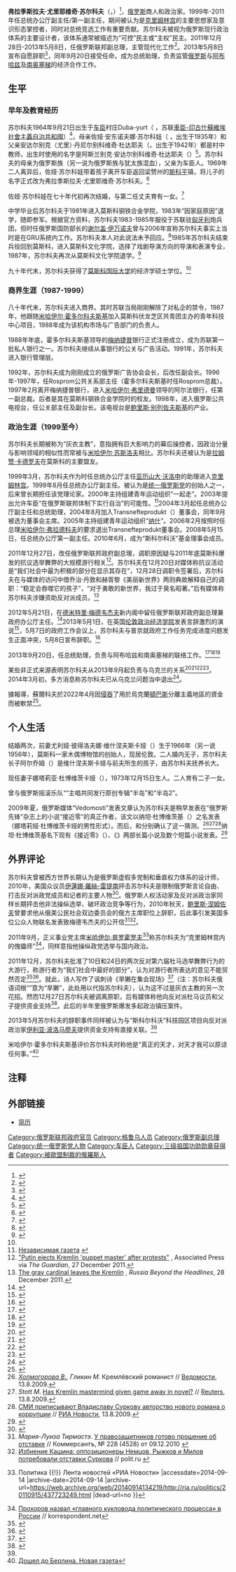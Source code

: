 {{Infobox officeholder
| name        = 弗拉季斯拉夫·苏尔科夫<br>{{nobold|{{lang|ru|Владислав Сурков}}}}
| image       = Vladislav Surkov 7 May 2013.jpeg
| caption     = 弗拉季斯拉夫·苏尔科夫
| office      = [[俄罗斯联邦总统|俄罗斯联邦总统]]助理
| term_start  = 2013年9月20日
| term_end    = 2020年2月22日
| president   = [[弗拉基米尔·普京|弗拉基米尔·普京]]
| office1     = 俄罗斯联邦政府副总理<br/>俄罗斯联邦政府办公厅主任
| term_start1 = 2012年5月21日
| term_end1   = 2013年5月8日
| primeminister1 = [[德米特里·梅德韦杰夫|德米特里·梅德韦杰夫]]
| predecessor1 = [[维亚切斯拉夫·维克多洛维奇·沃洛金|维亚切斯拉夫·沃洛金]]
| successor1   = [[谢尔盖·爱德华多维奇·普里霍季科|谢尔盖·普里霍季科]]
| office2     = 俄罗斯联邦政府副总理
| term_start2 = 2011年12月27日
| term_end2   = 2012年5月21日
| primeminister2 = [[弗拉基米尔·普京|弗拉基米尔·普京]]<br>[[德米特里·梅德韦杰夫|德米特里·梅德韦杰夫]]
| birth_date  = {{Birth date and age|1964|9|21|df=yes}}
| birth_place = {{USSR}}[[俄罗斯苏维埃联邦社会主义共和国|俄罗斯苏维埃联邦社会主义共和国]][[車臣-印古什蘇維埃社會主義自治共和國|車臣-印古什蘇維埃社會主義自治共和國]]
| death_date  =
| death_place =
| alma_mater  =
| spouse      =
| children    =
| party       = [[統一俄羅斯|統一俄羅斯]]
| signature   =Signature_of_Vladislav_Surkov.png
|awards={{三级祖国功勋勋章}} {{亚历山大·涅夫斯基勋章 (俄罗斯联邦)}} {{荣誉勋章 (俄罗斯联邦)}}
}}

'''弗拉季斯拉夫·尤里耶维奇·苏尔科夫'''（{{lang-ru|Владисла́в Ю́рьевич Сурко́в}}，{{bd|1964年|9月21日||}}）<ref>{{Cite web |url=http://www.gazeta.ru/politics/elections2007/parts/1477554.shtml |title=存档副本 |accessdate=2014-06-25 |archive-date=2012-07-31 |archive-url=https://archive.today/20120731162325/http://www.gazeta.ru/politics/elections2007/parts/1477554.shtml |dead-url=no }}</ref>，[[俄罗斯|俄罗斯]]商人和政治家。1999年-2011年任总统办公厅副主任/第一副主任，期间被认为是[[克里姆林宫|克里姆林宫]]的主要思想家及意识形态掌控者，同时对总统竞选工作有重要贡献。苏尔科夫被视为俄罗斯现行政治体系的主要设计者，该体系通常被描述为“可控”民主或“主权”民主。2011年12月28日-2013年5月8日，任俄罗斯联邦副总理，主管现代化工作<ref>{{Cite web |url=http://eng.kremlin.ru/news/3283 |title=Vladislav Surkov has been appointed Deputy Prime Minister |accessdate=2014-09-14 |archive-date=2014-09-14 |archive-url=https://web.archive.org/web/20140914092940/http://eng.kremlin.ru/news/3283 |dead-url=no }}</ref>。2013年5月8日宣布自愿辞职<ref>{{Cite web |url=http://uk.reuters.com/article/2013/05/08/uk-russia-surkov-idUKBRE9470B620130508 |title=Russia's Putin forces out former grey cardinal in blow to Medvedev  |accessdate=2014-09-14 |archive-date=2014-09-14 |archive-url=https://web.archive.org/web/20140914091512/http://uk.reuters.com/article/2013/05/08/uk-russia-surkov-idUKBRE9470B620130508 |dead-url=no }}</ref>，同年9月20日接受任命，成为总统助理，负责监管[[俄罗斯|俄罗斯]]与[[阿布哈兹|阿布哈兹]]及[[南奥塞梯|南奥塞梯]]的经济合作工作。

== 生平 ==
=== 早年及教育经历 ===
苏尔科夫1964年9月21日出生于[[车臣|车臣]]村庄Duba-yurt（{{lang|ru|Дуба-Юрт}} ，苏联[[車臣-印古什蘇維埃社會主義自治共和國|車臣-印古什蘇維埃社會主義自治共和國]]）<ref>{{Cite web |url=http://lenta.ru/lib/14159273/full.htm |title=存档副本 |accessdate=2014-06-25 |archive-date=2014-07-01 |archive-url=https://web.archive.org/web/20140701124008/http://lenta.ru/lib/14159273/full.htm |dead-url=no }}</ref>，母亲佐娅·安东诺夫娜·苏尔科娃（{{lang|ru|Зоя Антоновна Суркова}} ，出生于1935年）和父亲安达尔别克（尤里）·丹尼尔别科维奇·杜达耶夫（{{lang|ru|Андарбек (Юрий) Данилбекович Дудаев}}，出生于1942年）都是村中教师，出生时使用的名字是阿斯兰别克·安达尔别科维奇·杜达耶夫（{{lang|ru|Асланбек Андарбекович Дудаев}}）<ref>{{cite news|url=http://www.gazeta.ru/politics/elections2007/parts/1477554.shtml|title=Беспартийный идеолог Владислав Сурков|date=16 May 2007|work=Gazeta|accessdate=1 April 2009|archive-date=2012-07-31|archive-url=https://archive.today/20120731162325/http://www.gazeta.ru/politics/elections2007/parts/1477554.shtml|dead-url=no}}</ref>。苏尔科夫的母亲为俄罗斯族（另一说为俄罗斯族与犹太族混血），父亲为车臣人。1969年二人离异后，佐娅·苏尔科娃带着孩子离开车臣返回梁赞州的[[斯科平|斯科平]]镇，将儿子的名字正式改为弗拉季斯拉夫·尤里耶维奇·苏尔科夫。<ref>{{cite news|url=http://izvestia.ru/news/552844|title=Отец Владислава Суркова не советует сыну уходить в оппозицию|accessdate=2014-06-25|archive-date=2014-07-17|archive-url=https://web.archive.org/web/20140717134818/http://izvestia.ru/news/552844|dead-url=no}}</ref>

佐娅·苏尔科娃在七十年代初再次结婚，与第二任丈夫育有一女。<ref>{{cite web |url=http://informacia.ru/facts/surkov/1.htm |title=存档副本 |accessdate=2014-09-14 |deadurl=yes |archiveurl=https://web.archive.org/web/20130128023733/http://informacia.ru/facts/surkov/1.htm |archivedate=2013-01-28 }}</ref>

中学毕业后苏尔科夫于1981年进入莫斯科钢铁合金学院，1983年“因家庭原因”退学，随即参军。根据官方资料，苏尔科夫1983-1985年服役于苏联驻[[匈牙利|匈牙利]]炮兵团，但时任俄罗斯国防部长的[[谢尔盖·伊万诺夫|谢尔盖·伊万诺夫]]曾与2006年宣称苏尔科夫事实上当时是在GRU系统内工作。苏尔科夫本人对此说法未予回应。<ref>{{Cite web |url=http://lenta.ru/lib/14159273 |title=存档副本 |accessdate=2014-06-25 |archive-date=2014-07-25 |archive-url=https://web.archive.org/web/20140725193008/http://lenta.ru/lib/14159273/ |dead-url=no }}</ref>1985年苏尔科夫结束兵役回到莫斯科，进入莫斯科文化学院，选择了戏剧导演方向的导演和表演专业，1987年，苏尔科夫再次从莫斯科文化学院退学。<ref name="#1">{{Cite web |url=http://www.newtimes.ru/articles/detail/48418?sphrase_id=3222850 |title=存档副本 |accessdate=2014-06-25 |archive-date=2014-09-14 |archive-url=https://web.archive.org/web/20140914155057/http://www.newtimes.ru/articles/detail/48418?sphrase_id=3222850 |dead-url=no }}</ref>

九十年代末，苏尔科夫获得了[[莫斯科国际大学|莫斯科国际大学]]的经济学硕士学位。<ref name="#1"/>

=== 商界生涯（1987-1999） ===
八十年代末，苏尔科夫进入商界。其时苏联当局刚刚解除了对私企的禁令，1987年，他跟随[[米哈伊尔·霍多尔科夫斯基|米哈伊尔·霍多尔科夫斯基]]加入莫斯科伏龙芝区共青团主办的青年科技中心项目，1988年成为该机构市场与广告部门的负责人。

1988年年底，霍多尔科夫斯基领导的[[梅纳捷普|梅纳捷普]]银行正式注册成立，成为苏联第一批私人银行之一。苏尔科夫继续从事银行的公关与广告活动。1991年，苏尔科夫进入银行管理层。

1992年，苏尔科夫成为刚刚成立的俄罗斯广告协会会长，后改任副会长。1996年-1997年，任Rosprom公共关系部主任（霍多尔科夫斯基时任Rosprom总裁）。1997年2月离开梅纳捷普银行，进入[[米哈伊尔·弗里德曼|米哈伊尔·弗里德曼]]领导的阿尔法银行，任第一副总裁。后者是其在莫斯科钢铁合金学院时的校友。1998年，进入俄罗斯公共电视台，任公关部主任及副台长。该电视台是[[鲍里斯·别列佐夫斯基|鲍里斯·别列佐夫斯基]]的产业。

=== 政治生涯（1999至今） ===
苏尔科夫长期被称为“灰衣主教”，意指拥有巨大影响力的幕后操控者，因政治分量与影响领域的相似性而常被与[[米哈伊尔·苏斯洛夫|米哈伊尔·苏斯洛夫]]相比。苏尔科夫还被认为是[[拉姆赞·卡德罗夫|拉姆赞·卡德罗夫]]在莫斯科的主要盟友。

1999年3月，苏尔科夫作为时任总统办公厅主任[[亚历山大·沃洛申|亚历山大·沃洛申]]的助理进入[[克里姆林宫|克里姆林宫]]。1999年8月任总统办公厅副主任。被认为是[[统一俄罗斯党|统一俄罗斯党]]的创始人之一，后来曾长期担任该党理论家。2000年主持组建青年运动组织“一起走”。2003年提出允许车臣“在俄罗斯联邦体制下实行自治”的可能性。<ref>[http://fedpost.ru/sobytiya/6713-ng-axmadu-kadyrovu-ishhut-zamenu.html Независимая газета] {{webarchive|url=https://web.archive.org/web/20140914154840/http://fedpost.ru/sobytiya/6713-ng-axmadu-kadyrovu-ishhut-zamenu.html |date=2014-09-14 }}</ref>2004年3月起任总统办公厅副主任和总统助理，2004年8月加入Transnefteprodukt（{{lang|ru|Транснефтепродукт}}）董事会，同年9月被选为董事会主席。2005年主持组建青年运动组织“[[纳什运动|纳什]]”。2006年2月按照时任总理[[米哈伊尔·弗拉德科夫|米哈伊尔·弗拉德科夫]]的要求退出Transnefteprodukt董事会。2008年5月15日，任总统办公厅第一副主任。2010年6月，成为“斯科尔科沃”基金理事会成员。

2011年12月27日，改任俄罗斯联邦政府副总理，调职原因疑与2011年底莫斯科爆发的抗议选举舞弊的大规模游行相关<ref>[http://www.guardian.co.uk/world/2011/dec/27/vladimir-putin-ejects-vladislav-surkov "Putin ejects Kremlin 'puppet master' after protests"] {{Wayback|url=http://www.guardian.co.uk/world/2011/dec/27/vladimir-putin-ejects-vladislav-surkov |date=20130313030417 }}, Associated Press via ''The Guardian'', 27 December 2011.</ref>。苏尔科夫在12月20日对媒体称抗议活动是“我们社会中最为积极的部分在显示其存在”，12月28日调职令签署后，苏尔科夫在与媒体的访问中借乔治·丹敦和赫胥黎《美丽新世界》两则典故解释自己的调职：“稳定会吞噬它的孩子”，“对于勇敢的新世界，我过于臭名昭著。”后有媒体称苏尔科夫涉嫌资助反对派成员。<ref>[http://rbth.ru/articles/2011/12/28/the_gray_cardinal_leaves_the_kremlin_14123.html The gray cardinal leaves the Kremlin] {{Wayback|url=http://rbth.ru/articles/2011/12/28/the_gray_cardinal_leaves_the_kremlin_14123.html |date=20120712045327 }}, ''Russia Beyond the Headlines'', 28 December 2011.</ref>

2012年5月21日，在[[德米特里·阿纳托利耶维奇·梅德韦杰夫|德米特里·梅德韦杰夫]]新内阁中留任俄罗斯联邦政府副总理兼政府办公厅主任。<ref>{{Cite web |url=http://government.ru/persons/171/ |title=存档副本 |accessdate=2014-09-14 |archive-date=2013-06-22 |archive-url=https://web.archive.org/web/20130622185409/http://government.ru/persons/171/ |dead-url=no }}</ref>2013年5月1日，在英国[[伦敦政治经济学院|伦敦政治经济学院]]发表言辞激烈的演说<ref>{{Cite web |url=http://www.kommersant.ru/doc/2183660?fp=22 |title=存档副本 |accessdate=2014-09-14 |archive-date=2014-09-14 |archive-url=https://web.archive.org/web/20140914113802/http://www.kommersant.ru/doc/2183660?fp=22 |dead-url=no }}</ref>，5月7日的政府工作会议上，苏尔科夫与普京就政府工作任务完成进度问题发生正面冲突，5月8日宣布辞职。<ref>{{cite news|url=http://top.rbc.ru/politics/08/05/2013/856938.shtml|title=В.Путин уволил В.Суркова с поста вице-премьера|date=7 May 2013|access-date=2014-09-14|archive-url=https://web.archive.org/web/20140914115450/http://top.rbc.ru/politics/08/05/2013/856938.shtml|archive-date=2014-09-14|dead-url=yes}}</ref>

2013年9月20日，任总统助理，负责与阿布哈兹和南奥塞梯的联络工作。<ref>{{cite web|url=http://www.kremlin.ru/news/19254|title=Владислав Сурков назначен помощником Президента|work=[[Kremlin.ru|Kremlin.ru]]|date=2013-09-20|language=ru|accessdate=2014-09-14|archive-date=2014-09-05|archive-url=https://web.archive.org/web/20140905180149/http://www.kremlin.ru/news/19254|dead-url=no}}</ref><ref>{{cite web|url=http://lenta.ru/news/2013/09/20/surkov/|title=Владислав Сурков вернулся в Кремль|work=[[Lenta.ru|Lenta.ru]]|date=2013-09-20|language=ru|accessdate=2014-09-14|archive-date=2013-11-21|archive-url=https://web.archive.org/web/20131121160017/http://lenta.ru/news/2013/09/20/surkov/|dead-url=no}}</ref><ref>{{cite web|url=http://dni.ru/polit/2013/9/20/260413.html|title=Путин вернул Суркова в Кремль|work=[[Дни.ру|Дни.ру]]|date=2013-09-20|language=ru|accessdate=2014-09-14|archive-date=2013-11-22|archive-url=https://web.archive.org/web/20131122024802/http://www.dni.ru/polit/2013/9/20/260413.html|dead-url=no}}</ref>

某些非正式来源表明苏尔科夫从2013年9月起负责与乌克兰的关系<ref>{{cite web |url=http://www.gazeta.ru/politics/news/2013/09/13/n_3181753.shtml |title=Сурков возвращается в администрацию президента курировать Украину :: Новости :: газета.ru |archiveurl=https://www.webcitation.org/6OuYfRCWK?url=http://www.gazeta.ru/politics/news/2013/09/13/n_3181753.shtml |archivedate=2014-04-17 |deadurl=yes }}</ref><ref>{{Cite web |url=http://forbes.ua/nation/1358330-chem-vladislav-surkov-zajmetsya-v-ukraine |title=Чем Владислав Сурков займется в Украине - Государство - Forbes Украина<!-- Заголовок добавлен ботом --> |access-date=2014-09-14 |archive-url=https://web.archive.org/web/20150702163836/http://forbes.ua/nation/1358330-chem-vladislav-surkov-zajmetsya-v-ukraine |archive-date=2015-07-02 |dead-url=yes }}</ref><ref>{{Cite web |url=http://lenta.ru/news/2013/09/16/surkov/ |title=Lenta.ru: Россия: Политика: «Коммерсантъ» анонсировал назначение Суркова куратором российско-украинских отношений<!-- Заголовок добавлен ботом --> |accessdate=2014-09-14 |archive-date=2014-09-03 |archive-url=https://web.archive.org/web/20140903172754/http://lenta.ru/news/2013/09/16/surkov/ |dead-url=no }}</ref><ref>{{Cite web |url=http://top.rbc.ru/politics/13/09/2013/876687.shtml |title=СМИ: В. Сурков вернется в Кремль курировать Украину :: Политика :: Top.rbc.ru<!-- Заголовок добавлен ботом --> |access-date=2014-09-14 |archive-url=https://web.archive.org/web/20140914135118/http://top.rbc.ru/politics/13/09/2013/876687.shtml |archive-date=2014-09-14 |dead-url=yes }}</ref>。2014年3月初，多方消息称苏尔科夫已从乌克兰问题当中退出<ref>{{Cite web |url=http://www.gazeta.ru/politics/2014/03/02_a_5933301.shtml |title=存档副本 |accessdate=2014-09-14 |archive-date=2014-09-12 |archive-url=https://web.archive.org/web/20140912080742/http://www.gazeta.ru/politics/2014/03/02_a_5933301.shtml |dead-url=no }}</ref>。

據報導，蘇爾科夫於2022年4月因[[侵吞|侵吞]]了用於烏克蘭[[頓巴斯|頓巴斯]]分離主義地區的資金而被軟禁<ref>{{Cite web |url=https://www.newsweek.com/who-vladislav-surkov-putin-ally-reportedly-under-house-arrest-1697674 |title=Who is Vladimir Surkov? |date=2022-04-13 |access-date=2022-04-19 |website=[[Newsweek|Newsweek]] magazine |last=Anglesey |first=Anders |archive-date=2022-04-18 |archive-url=https://web.archive.org/web/20220418052647/https://www.newsweek.com/who-vladislav-surkov-putin-ally-reportedly-under-house-arrest-1697674 }}</ref>。

== 个人生活 ==
结婚两次，前妻尤利娅·彼得洛夫娜·维什涅夫斯卡娅（{{lang|ru|Юлия Петровна Вишневская}}）生于1966年（另一说1956年），莫斯科一家木偶博物馆的创始人，现居伦敦。二人婚内无子，苏尔科夫长子阿尔乔姆（{{lang|ru|Артём}}）是维什涅夫斯卡娅与前夫所生的孩子，由苏尔科夫抚养长大。

现任妻子娜塔莉亚·杜博维茨卡娅（{{lang|ru|Наталия Васильевна Дубовицкая}}），1973年12月15日生人。二人育有二子一女。

曾与俄罗斯摇滚乐队“{{Link-en|阿加莎·克里斯蒂 (乐队)|Agatha Christie (band)|阿加莎·克里斯蒂}}”主唱{{Link-ru|瓦季姆·萨莫伊洛夫|Самойлов, Вадим Рудольфович}}共同发行原创专辑“半岛”和“半岛2”。

2009年夏，俄罗斯媒体“Vedomosti”发表文章认为苏尔科夫是稍早发表在“俄罗斯先锋”杂志上的小说“接近零”的真正作者，该文以纳坦·杜博维茨基（{{lang|ru|Натан Дубовицкий}}）之名发表（娜塔莉娅·杜博维茨卡娅的男性形式）。而后，{{Link-en|维克托·叶罗菲耶夫|Viktor Yerofeyev}}和{{Link-en|瓦西里·雅科缅科|Vasily Yakemenko}}分别确认了这一猜测。<ref name=vedomosti>''[[Холмогорова,_Вера_Васильевна|Холмогорова В.]], Гликин М.'' Кремлёвский романист // [[Ведомости|Ведомости]], 13.8.2009.</ref><ref>''Stott M.'' [http://www.reuters.com/article/worldNews/idUSTRE57C3CR20090813 Has Kremlin mastermind given game away in novel?] {{Wayback|url=http://www.reuters.com/article/worldNews/idUSTRE57C3CR20090813 |date=20201118040534 }} // [[Reuters|Reuters]], 13.8.2009.</ref><ref>[http://www.rian.ru/culture/20090813/180717980.html СМИ приписывают Владиславу Суркову авторство нового романа о коррупции] {{Wayback|url=http://www.rian.ru/culture/20090813/180717980.html |date=20100518204511 }} // [[РИА_Новости|РИА Новости]], 13.8.2009.</ref>纳坦·杜博维茨基名下现有《接近零》（{{lang|ru|Околоноля}}）、《{{lang|ru|Машинка и Велик, или Упрощение Дублина}}》两部长篇小说及数个短篇小说发表。<ref>{{Cite web |url=http://www.ruspioner.ru/profile/view/463 |title=存档副本 |accessdate=2014-09-14 |archive-date=2014-09-14 |archive-url=https://web.archive.org/web/20140914154913/http://www.ruspioner.ru/profile/view/463 |dead-url=no }}</ref>

== 外界评论 ==
苏尔科夫曾被西方世界长期认为是俄罗斯虚假多党制和垂直权力体系的设计师，2010年，美国众议员[[羅絲·雷提南|伊蓮娜·羅絲-雷提南]]抨击苏尔科夫是限制俄罗斯言论自由、打击反对派政党成员和记者的主要人物<ref>{{Cite web |url=http://kommersant.ru/doc/1554113 |title=У правозащитников готово прошение об отставке |accessdate=2014-09-14 |archive-date=2014-09-14 |archive-url=https://web.archive.org/web/20140914155251/http://kommersant.ru/doc/1554113 |dead-url=no }}</ref>。俄罗斯人权活动家及反对派政治家同样长期抨击他非法操纵选举、破坏政治竞争等行为，2010年秋天，[[鲍里斯·涅姆佐夫|鲍里斯·涅姆佐夫]]曾要求他从俄美公民社会双边委员会的俄方主席职位上辞职，后此事引发美国多位公众人物联名发表致梅德韦杰夫的公开信<ref>''Мария-Луиза Тирмастэ''. [http://kommersant.ru/doc.aspx?DocsID=1554113 У правозащитников готово прошение об отставке] {{Wayback|url=http://kommersant.ru/doc.aspx?DocsID=1554113 |date=20110122181410 }} // Коммерсантъ, № 228 (4528) от 09.12.2010 {{Retrieved|9|12|2010}}</ref><ref>[http://www.polit.ru/country/2010/11/09/Surkov.html Избиение Кашина: оппозиционеры Немцов, Рыжков и Милов потребовали отставки Суркова] {{Wayback|url=http://www.polit.ru/country/2010/11/09/Surkov.html |date=20101112080500 }} // polit.ru {{Retrieved|9|12|2010}}</ref>。

2011年9月，正义事业党主席[[米哈伊尔·普罗霍罗夫|米哈伊尔·普罗霍罗夫]]<ref>{{Cite web |url=http://ria.ru/politics/20110915/437723249.html |title=Съезд «Правого дела» в ЦМТ проголосовал за отстранение Прохорова {{!}} Политика {{!}} Лента новостей «РИА Новости» |accessdate=2014-09-14 |archive-date=2014-09-14 |archive-url=https://web.archive.org/web/20140914134219/http://ria.ru/politics/20110915/437723249.html |dead-url=no }}</ref>称苏尔科夫为“克里姆林宫内的傀儡师”<ref>[http://korrespondent.net/russia/1261740-prohorov-nazval-glavnogo-kuklovoda-politicheskogo-processa-v-rossii Прохоров назвал «главного кукловода политического процесса» в России] {{Wayback|url=http://korrespondent.net/russia/1261740-prohorov-nazval-glavnogo-kuklovoda-politicheskogo-processa-v-rossii |date=20120121134637 }} // korrespondent.net</ref>，同样意指他操纵政党选举与国内政治。

2011年12月，苏尔科夫批准了10日和24日的两次反对第六届杜马选举舞弊行为的大游行，称游行者为“我们社会中最好的部分”，认为对游行者所表达的意见不能贸然否定<ref>{{Cite web |url=http://top.rbc.ru/society/24/12/2011/631609.shtml |title=На проспекте Сахарова прошёл митинг «За честные выборы» :: Общество :: Top.rbc.ru<!-- Заголовок добавлен ботом --> |access-date=2014-09-14 |archive-url=https://web.archive.org/web/20140914134932/http://top.rbc.ru/society/24/12/2011/631609.shtml |archive-date=2014-09-14 |dead-url=yes }}</ref><ref>{{Cite web |url=http://www.izvestia.ru/news/510564 |title=Владислав Сурков: «Система уже изменилась» |accessdate=2014-09-14 |archive-date=2014-09-14 |archive-url=https://web.archive.org/web/20140914133846/http://izvestia.ru/news/510564 |dead-url=no }}</ref>。就此，诗人{{le|德米特里·贝科夫|Dmitry Bykov}}写作了讽刺诗《旱獭在集会现场》<ref>{{Cite web |url=http://www.novayagazeta.ru/columns/50270.html |title=Басня «Сурок на митинге». [[Новая_газета|Новая газета]]. 24.12.2011 |accessdate=2014-09-14 |archive-date=2014-09-14 |archive-url=https://web.archive.org/web/20140914133706/http://www.novayagazeta.ru/columns/50270.html |dead-url=no }}</ref>（注：苏尔科夫俄语词根“{{lang|ru|сурок}}”意为“旱獭”，此处用以代指苏尔科夫），认为这不过是灰衣主教的另一次花招。然而12月27日苏尔科夫被调离原职，后有媒体称他向反对派杜马议员{{Link-en|根纳季·古德科夫|Gennady Gudkov|根纳季}}和{{Link-en|德米特里·古德科夫|Dmitry Gudkov}}父子提供资金支持<ref name="#2">{{Cite web |url=http://www.interpretermag.com/a-long-time-coming-the-reasons-behind-surkovs-resignation/ |title=A Long Time Coming?  |accessdate=2014-09-14 |archive-date=2014-09-04 |archive-url=https://web.archive.org/web/20140904062642/http://www.interpretermag.com/a-long-time-coming-the-reasons-behind-surkovs-resignation/ |dead-url=no }}</ref>。此后的半年里俄罗斯爆发多起政治镇压案件。

2013年5月苏尔科夫的辞职事件同样被认为与“斯科尔科沃”科技园区项目向反对派政治家[[伊利亚·波洛马廖夫|伊利亚·波洛马廖夫]]提供资金支持有直接关联。<ref name="#2"/>

米哈伊尔·霍多尔科夫斯基评价苏尔科夫时称他是“真正的天才，对天才我可以原谅任何事。”<ref>[http://www.novayagazeta.ru/politics/61643.html {{Wayback|url=http://www.novayagazeta.ru/politics/61643.html |date=20140911013725 }} Дошел до Берлина. [[Новая_газета|Новая газета]]]</ref>

== 注释 ==
{{reflist|2}}
==外部链接==
{{commons category|Vladislav Surkov}}
*[https://web.archive.org/web/20160403111552/http://russia.org.cn/chn/3067/31295203.html 简历]{{zh icon}}

{{頓巴斯戰爭}}
{{Authority control}}
{{DEFAULTSORT:Surkov, Vladislav Yuryevich}}
[[Category:俄罗斯联邦政府官员|Category:俄罗斯联邦政府官员]]
[[Category:格鲁乌人员|Category:格鲁乌人员]]
[[Category:俄罗斯副总理|Category:俄罗斯副总理]]
[[Category:统一俄罗斯党人物|Category:统一俄罗斯党人物]]
[[Category:车臣人|Category:车臣人]]
[[Category:三级祖国功勋勋章获得者|Category:三级祖国功勋勋章获得者]]
[[Category:被歐盟制裁的俄羅斯人|Category:被歐盟制裁的俄羅斯人]]